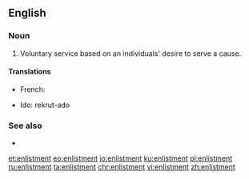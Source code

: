 ==English==

===Noun===
{{en-noun}}

# Voluntary service based on an individuals' desire to serve a cause.

====Translations====
{{trans-top|voluntary service}}
* French: {{t+|fr|enrôlement|m}}
{{trans-mid}}
* Ido: rekrut-ado
{{trans-bottom}}

===See also===
* {{l|en|enlist}}

[[et:enlistment]]
[[eo:enlistment]]
[[io:enlistment]]
[[ku:enlistment]]
[[pl:enlistment]]
[[ru:enlistment]]
[[ta:enlistment]]
[[chr:enlistment]]
[[vi:enlistment]]
[[zh:enlistment]]